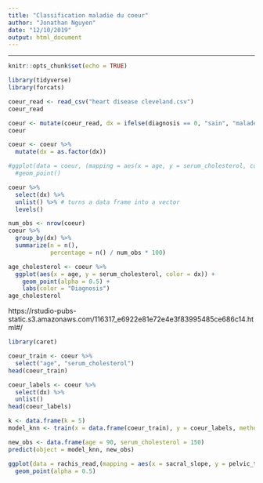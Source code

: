 ```yaml
---
title: "Classification maladie du coeur"
author: "Jonathan Nguyen"
date: "12/10/2019"
output: html_document
---
```

---
```r
knitr::opts_chunk$set(echo = TRUE)
```

```r
library(tidyverse)
library(forcats)
```

```r
coeur_read <- read_csv("heart disease cleveland.csv")
coeur_read

coeur <- mutate(coeur_read, dx = ifelse(diagnosis == 0, "sain", "malade"))
coeur

coeur <- coeur %>% 
  mutate(dx = as.factor(dx)) 

#ggplot(data = coeur, (mapping = aes(x = age, y = serum_cholesterol, color = dx))) +
  #geom_point()

coeur %>% 
  select(dx) %>% 
  unlist() %>% # turns a data frame into a vector
  levels()

num_obs <- nrow(coeur)
coeur %>% 
  group_by(dx) %>% 
  summarize(n = n(),
            percentage = n() / num_obs * 100)

age_cholesterol <- coeur %>%  
  ggplot(aes(x = age, y = serum_cholesterol, color = dx)) + 
    geom_point(alpha = 0.5) +
    labs(color = "Diagnosis")
age_cholesterol

```
https://rstudio-pubs-static.s3.amazonaws.com/116317_e6922e81e72e4e3f83995485ce686c14.html#/

```r
library(caret)

coeur_train <- coeur %>%
  select("age", "serum_cholesterol")
head(coeur_train)

coeur_labels <- coeur %>% 
  select(dx) %>% 
  unlist()
head(coeur_labels)

k <- data.frame(k = 5)
model_knn <- train(x = data.frame(coeur_train), y = coeur_labels, method = 'knn', tuneGrid = k)

new_obs <- data.frame(age = 90, serum_cholesterol = 150)
predict(object = model_knn, new_obs)
```

```r
ggplot(data = rachis_read,(mapping = aes(x = sacral_slope, y = pelvic_tilt, color = diagnosis))) + 
  geom_point(alpha = 0.5) 
    
```

